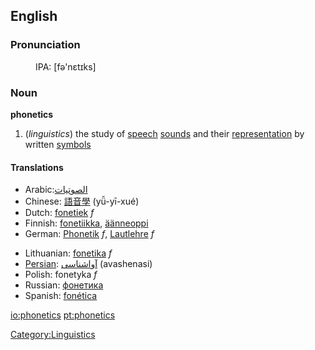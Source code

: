 ==English==

===Pronunciation===
:IPA: [fə'nɛtɪks]

===Noun===
{{wikipedia}}
'''phonetics'''
#(''linguistics'') the study of [[speech]] [[sound]]s and their [[representation]] by written [[symbols]]

====Translations====
{{top}}
*Arabic:[[الصوتيات]]
*Chinese: [[語音學]] (yǚ-yī-xué)
*Dutch: [[fonetiek]] ''f''
*Finnish: [[fonetiikka]], [[äänneoppi]]
*German: [[Phonetik]] ''f'', [[Lautlehre]] ''f''
{{mid}}
*Lithuanian: [[fonetika]] ''f''
*[[Persian]]: [[آواشناسی]] (avashenasi)
*Polish: fonetyka ''f''
*Russian: [[фонетика]]
*Spanish: [[fonética]]
{{bottom}}

[[Category:Linguistics]]

[[io:phonetics]]
[[pt:phonetics]]